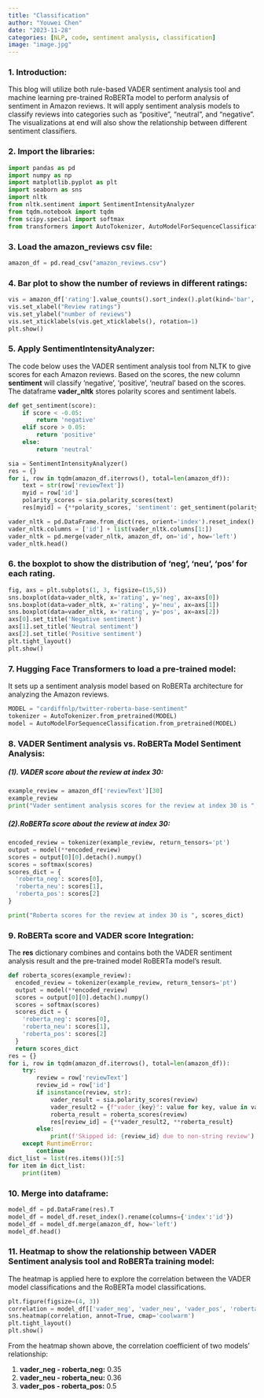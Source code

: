 ```yaml
---
title: "Classification"
author: "Youwei Chen"
date: "2023-11-28"
categories: [NLP, code, sentiment analysis, classification]
image: "image.jpg"
---
```


### 1. Introduction:

This blog will utilize both rule-based VADER sentiment analysis tool and machine learning pre-trained RoBERTa model to perform analysis of sentiment in Amazon reviews. It will apply sentiment analysis models to classify reviews into categories such as "positive", "neutral", and "negative". The visualizations at end will also show the relationship between different sentiment classifiers.

### 2. Import the libraries:

```python
import pandas as pd
import numpy as np
import matplotlib.pyplot as plt
import seaborn as sns
import nltk
from nltk.sentiment import SentimentIntensityAnalyzer
from tqdm.notebook import tqdm 
from scipy.special import softmax
from transformers import AutoTokenizer, AutoModelForSequenceClassification
```

### 3. Load the amazon_reviews csv file:

```python
amazon_df = pd.read_csv("amazon_reviews.csv")
```

### 4. Bar plot to show the number of reviews in different ratings:

```python
vis = amazon_df['rating'].value_counts().sort_index().plot(kind='bar', title='number of reviews vs. ratings', figsize=(10,5))
vis.set_xlabel("Review ratings")
vis.set_ylabel("number of reviews")
vis.set_xticklabels(vis.get_xticklabels(), rotation=1)
plt.show()
```

### 5. Apply SentimentIntensityAnalyzer:

The code below uses the VADER sentiment analysis tool from NLTK to give scores for each Amazon reviews. Based on the scores, the new column **sentiment** will classify 'negative', 'positive', 'neutral' based on the scores. The dataframe **vader_nltk** stores polarity scores and sentiment labels.

```python
def get_sentiment(score):
    if score < -0.05:
        return 'negative'
    elif score > 0.05:
        return 'positive'
    else:
        return 'neutral'

sia = SentimentIntensityAnalyzer()
res = {}
for i, row in tqdm(amazon_df.iterrows(), total=len(amazon_df)):
    text = str(row['reviewText'])
    myid = row['id']
    polarity_scores = sia.polarity_scores(text)
    res[myid] = {**polarity_scores, 'sentiment': get_sentiment(polarity_scores['compound'])}

vader_nltk = pd.DataFrame.from_dict(res, orient='index').reset_index()
vader_nltk.columns = ['id'] + list(vader_nltk.columns[1:])
vader_nltk = pd.merge(vader_nltk, amazon_df, on='id', how='left')
vader_nltk.head()
```

### 6. the boxplot to show the distribution of 'neg', 'neu', 'pos' for each rating.

```python
fig, axs = plt.subplots(1, 3, figsize=(15,5))
sns.boxplot(data=vader_nltk, x='rating', y='neg', ax=axs[0])
sns.boxplot(data=vader_nltk, x='rating', y='neu', ax=axs[1])
sns.boxplot(data=vader_nltk, x='rating', y='pos', ax=axs[2])
axs[0].set_title('Negative sentiment')
axs[1].set_title('Neutral sentiment')
axs[2].set_title('Positive sentiment')
plt.tight_layout()
plt.show()
```

### 7. Hugging Face Transformers to load a pre-trained model:

It sets up a sentiment analysis model based on RoBERTa architecture for analyzing the Amazon reviews.

```python
MODEL = "cardiffnlp/twitter-roberta-base-sentiment"
tokenizer = AutoTokenizer.from_pretrained(MODEL)
model = AutoModelForSequenceClassification.from_pretrained(MODEL)
```

### 8. VADER Sentiment analysis vs. RoBERTa Model Sentiment Analysis:

##### (1). VADER score about the review at index 30:

```python
example_review = amazon_df['reviewText'][30]
example_review
print("Vader sentiment analysis scores for the review at index 30 is ", sia.polarity_scores(example_review))
```

##### (2).RoBERTa score about the review at index 30:

```python
encoded_review = tokenizer(example_review, return_tensors='pt')
output = model(**encoded_review)
scores = output[0][0].detach().numpy()
scores = softmax(scores)
scores_dict = {
  'roberta_neg': scores[0],
  'roberta_neu': scores[1],
  'roberta_pos': scores[2]
}

print("Roberta scores for the review at index 30 is ", scores_dict)
```

### 9. RoBERTa score and VADER score Integration:

The **res** dictionary combines and contains both the VADER sentiment analysis result and the pre-trained model RoBERTa model's result.

```python
def roberta_scores(example_review):
  encoded_review = tokenizer(example_review, return_tensors='pt')
  output = model(**encoded_review)
  scores = output[0][0].detach().numpy()
  scores = softmax(scores)
  scores_dict = {
    'roberta_neg': scores[0],
    'roberta_neu': scores[1],
    'roberta_pos': scores[2]
  }
  return scores_dict
res = {}
for i, row in tqdm(amazon_df.iterrows(), total=len(amazon_df)):
    try:
        review = row['reviewText']
        review_id = row['id']
        if isinstance(review, str):
            vader_result = sia.polarity_scores(review)
            vader_result2 = {f"vader_{key}": value for key, value in vader_result.items()}
            roberta_result = roberta_scores(review)
            res[review_id] = {**vader_result2, **roberta_result}
        else:
            print(f'Skipped id: {review_id} due to non-string review')
    except RuntimeError:
        continue
dict_list = list(res.items())[:5]
for item in dict_list:
    print(item)
```

### 10. Merge into dataframe:

```python
model_df = pd.DataFrame(res).T
model_df = model_df.reset_index().rename(columns={'index':'id'})
model_df = model_df.merge(amazon_df, how='left')
model_df.head()
```

### 11. Heatmap to show the relationship between VADER Sentiment analysis tool and RoBERTa training model:

The heatmap is applied here to explore the correlation between the VADER model classifications and the RoBERTa model classifications.

```python
plt.figure(figsize=(4, 3))
correlation = model_df[['vader_neg', 'vader_neu', 'vader_pos', 'roberta_neg', 'roberta_neu', 'roberta_pos']].corr()
sns.heatmap(correlation, annot=True, cmap='coolwarm')
plt.tight_layout()
plt.show()
```

From the heatmap shown above, the correlation coefficient of two models' relationship:

1.  **vader_neg - roberta_neg:** 0.35
2.  **vader_neu - roberta_neu:** 0.36
3.  **vader_pos - roberta_pos:** 0.5
